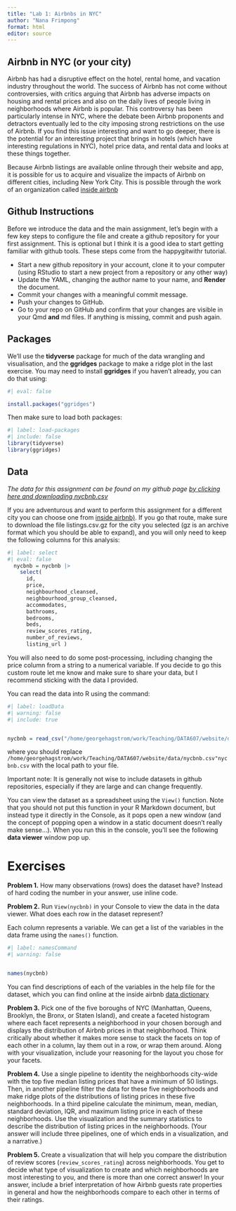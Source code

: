 ```yaml
---
title: "Lab 1: Airbnbs in NYC"
author: "Nana Frimpong"
format: html
editor: source
---
```


## Airbnb in NYC (or your city)

Airbnb has had a disruptive effect on the hotel, rental home, and vacation industry throughout the world. The success of Airbnb has not come without controversies, with critics arguing that Airbnb has adverse impacts on housing and rental prices and also on the daily lives of people living in neighborhoods where Airbnb is popular. This controversy has been particularly intense in NYC, where the debate been Airbnb proponents and detractors eventually led to the city imposing strong restrictions on the use of Airbnb. If you find this issue interesting and want to go deeper, there is the potential for an interesting project that brings in hotels (which have interesting regulations in NYC), hotel price data, and rental data and looks at these things together.

Because Airbnb listings are available online through their website and app, it is possible for us to acquire and visualize the impacts of Airbnb on different cities, including New York City. This is possible through the work of an organization called [inside airbnb](https://insideairbnb.com/get-the-data/)

## Github Instructions

Before we introduce the data and the main assignment, let's begin with a few key steps to configure the file and create a github repository for your first assignment. This is optional but I think it is a good idea to start getting familiar with github tools. These steps come from the happygitwithr tutorial.

-   Start a new github repository in your account, clone it to your computer (using RStudio to start a new project from a repository or any other way)
-   Update the YAML, changing the author name to your name, and **Render** the document.
-   Commit your changes with a meaningful commit message.
-   Push your changes to GitHub.
-   Go to your repo on GitHub and confirm that your changes are visible in your Qmd **and** md files. If anything is missing, commit and push again.

## Packages

We'll use the **tidyverse** package for much of the data wrangling and visualisation, and the **ggridges** package to make a ridge plot in the last exercise. You may need to install **ggridges** if you haven't already, you can do that using:

```r
#| eval: false

install.packages("ggridges")

```

Then make sure to load both packages:

```r
#| label: load-packages
#| include: false
library(tidyverse)
library(ggridges)
```

## Data

*The data for this assignment can be found on my github page [by clicking here and downloading nycbnb.csv](https://github.com/georgehagstrom/DATA607/tree/main/website/data/nycbnb.csv)*

If you are adventurous and want to perform this assignment for a different city you can choose one from [inside airbnb)](https://insideairbnb.com/get-the-data/). If you go that route, make sure to download the file listings.csv.gz for the city you selected (gz is an archive format which you should be able to expand), and you will only need to keep the following columns for this analysis:

```r
#| label: select
#| eval: false
  nycbnb = nycbnb |> 
    select(
      id, 
      price, 
      neighbourhood_cleansed,
      neighbourhood_group_cleansed,
      accommodates, 
      bathrooms, 
      bedrooms, 
      beds, 
      review_scores_rating, 
      number_of_reviews, 
      listing_url )
```

You will also need to do some post-processing, including changing the price column from a string to a numerical variable. If you decide to go this custom route let me know and make sure to share your data, but I recommend sticking with the data I provided.

You can read the data into R using the command:

```r
#| label: loadData
#| warning: false
#| include: true


nycbnb = read_csv("/home/georgehagstrom/work/Teaching/DATA607/website/data/nycbnb.csv")
```

where you should replace `/home/georgehagstrom/work/Teaching/DATA607/website/data/nycbnb.csv"nycbnb.csv` with the local path to your file.

Important note: It is generally not wise to include datasets in github repositories, especially if they are large and can change frequently.

You can view the dataset as a spreadsheet using the `View()` function. Note that you should not put this function in your R Markdown document, but instead type it directly in the Console, as it pops open a new window (and the concept of popping open a window in a static document doesn't really make sense...). When you run this in the console, you'll see the following **data viewer** window pop up.

# Exercises

**Problem 1.** How many observations (rows) does the dataset have? Instead of hard coding the number in your answer, use inline code.

**Problem 2.** Run `View(nycbnb)` in your Console to view the data in the data viewer. What does each row in the dataset represent?

Each column represents a variable. We can get a list of the variables in the data frame using the `names()` function.

```r
#| label: namesCommand
#| warning: false


names(nycbnb)

```

You can find descriptions of each of the variables in the help file for the dataset, which you can find online at the inside airbnb [data dictionary](https://docs.google.com/spreadsheets/d/1iWCNJcSutYqpULSQHlNyGInUvHg2BoUGoNRIGa6Szc4/edit?usp=sharing)

**Problem 3.** Pick one of the five boroughs of NYC (Manhattan, Queens, Brooklyn, the Bronx, or Staten Island), and create a faceted histogram where each facet represents a neighborhood in your chosen borough and displays the distribution of Airbnb prices in that neighborhood. Think critically about whether it makes more sense to stack the facets on top of each other in a column, lay them out in a row, or wrap them around. Along with your visualization, include your reasoning for the layout you chose for your facets.

**Problem 4.** Use a single pipeline to identity the neighborhoods city-wide with the top five median listing prices that have a minimum of 50 listings. Then, in another pipeline filter the data for these five neighborhoods and make ridge plots of the distributions of listing prices in these five neighborhoods. In a third pipeline calculate the minimum, mean, median, standard deviation, IQR, and maximum listing price in each of these neighborhoods. Use the visualization and the summary statistics to describe the distribution of listing prices in the neighborhoods. (Your answer will include three pipelines, one of which ends in a visualization, and a narrative.)

**Problem 5.** Create a visualization that will help you compare the distribution of review scores (`review_scores_rating`) across neighborhoods. You get to decide what type of visualization to create and which neighborhoods are most interesting to you, and there is more than one correct answer! In your answer, include a brief interpretation of how Airbnb guests rate properties in general and how the neighborhoods compare to each other in terms of their ratings.

